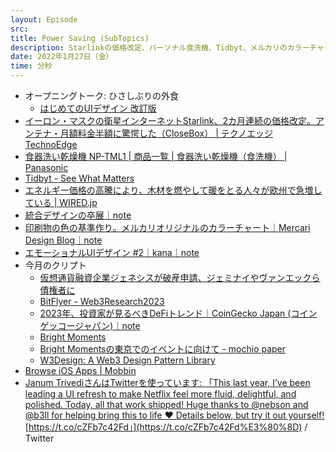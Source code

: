 ```yaml
---
layout: Episode
src: 
title: Power Saving (SubTopics)
description: Starlinkの価格改定、パーソナル食洗機、Tidbyt、メルカリのカラーチャート、エモーショナル UIデザイン、Netflixの新しいUIや今月のクリプト動向など、最近気になったサブトピックスを話しました。
date: 2022年1月27日（金）
time: 分秒
---
```


- オープニングトーク: ひさしぶりの外食
    - [はじめてのUIデザイン 改訂版](https://ui-design.studio.site/)
- [イーロン・マスクの衛星インターネットStarlink、2カ月連続の価格改定。アンテナ・月額料金半額に驚愕した（CloseBox） | テクノエッジ TechnoEdge](https://www.techno-edge.net/article/2023/01/13/708.html)
- [食器洗い乾燥機 NP-TML1 | 商品一覧 | 食器洗い乾燥機（食洗機） | Panasonic](https://panasonic.jp/dish/products/NP-TML1.html)
- [Tidbyt - See What Matters](https://tidbyt.com/)
- [エネルギー価格の高騰により、木材を燃やして暖をとる人々が欧州で急増している | WIRED.jp](https://wired.jp/article/eu-forests-energy-crisis/)
- [統合デザインの卒展｜note](https://note.com/900000/)
- [印刷物の色の基準作り。メルカリオリジナルのカラーチャート｜Mercari Design Blog｜note](https://note.com/mercari_design/n/n8bbe19a5b497)
- [エモーショナルUIデザイン #2｜kana｜note](https://note.com/kana/n/ncf453d353047)
- 今月のクリプト
    - [仮想通貨融資企業ジェネシスが破産申請、ジェミナイやヴァンエックら債権者に](https://coinpost.jp/?p=427175)
    - [BitFlyer - Web3Research2023](https://blockchain.bitflyer.com/pdf/web3Research2023.pdf)
    - [2023年、投資家が見るべきDeFiトレンド｜CoinGecko Japan (コインゲッコージャパン)｜note](https://note.com/coingeckojapan/n/nac491aadaf3c)
    - [Bright Moments](https://www.brightmoments.io/)
    - [Bright Momentsの東京でのイベントに向けて - mochio paper](https://mochio.substack.com/p/bright-moments)
    - [W3Design: A Web3 Design Pattern Library](https://w3design.io/)
- [Browse iOS Apps | Mobbin](https://mobbin.com/browse/ios/apps)
- [Janum TrivediさんはTwitterを使っています: 「This last year, I’ve been leading a UI refresh to make Netflix feel more fluid, delightful, and polished. Today, all that work shipped! Huge thanks to @nebson and @b3ll for helping bring this to life ❤️ Details below, but try it out yourself!](https://twitter.com/jmtrivedi/status/1615095149687894016) [https://t.co/cZFb7c42Fd」](https://t.co/cZFb7c42Fd%E3%80%8D) / Twitter
